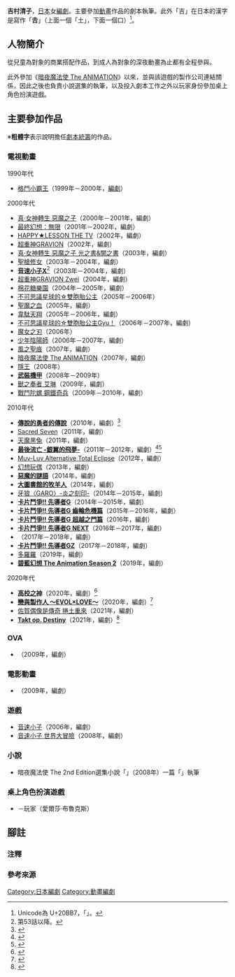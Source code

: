 {{multiple issues|
{{Notability Unreferenced|time=2020-10-11T04:32:48+00:00}}
{{Primarysources|time=2020-10-11T04:32:48+00:00}}
}}
{{noteTA|G1=Anime}}
{{japanese|japanese=吉村 清子|kana=よしむら きよこ|romaji=Yoshimura Kiyoko}}
'''吉村清子'''{{bd|||}}，[[日本|日本]]女[[編劇|編劇]]。主要參加[[動畫|動畫]]作品的劇本執筆。此外「吉」在日本的漢字是寫作「'''𠮷'''」（上面一個「土」，下面一個口）<ref>Unicode為 U+20BB7，「{{link-ja|擴張漢字|拡張漢字}}」。</ref>。

== 人物簡介 ==
從兒童為對象的商業搭配作品，到成人為對象的深夜動畫為止都有全程參與。

此外參加《[[暗夜魔法使|暗夜魔法使 The ANIMATION]]》以來，並與該遊戲的製作公司{{link-ja|Far East Amusement Research|ファーイースト・アミューズメント・リサーチ}}連結關係，因此之後也負責小說選集的執筆，以及投入劇本工作之外以玩家身份參加桌上角色扮演遊戲。

== 主要參加作品 ==
※'''粗體字'''表示說明擔任[[劇本統籌|劇本統籌]]的作品。
=== 電視動畫 ===
; 1990年代
* [[格鬥小霸王|格鬥小霸王]]（1999年－2000年，[[編劇|編劇]]）

; 2000年代
* [[真·女神轉生_惡魔之子|真·女神轉生 惡魔之子]]（2000年－2001年，編劇）
* [[最終幻想：無限|最終幻想：無限]]（2001年－2002年，編劇）
* [[歡樂課程|HAPPY★LESSON THE TV]]（2002年，編劇）
* [[超重神GRAVION|超重神GRAVION]]（2002年，編劇）
* [[真·女神轉生_惡魔之子#真·女神轉生_惡魔之子_光之書&闇之書|真·女神轉生 惡魔之子 光之書&闇之書]]（2003年，編劇）
* [[聖槍修女|聖槍修女]]（2003年－2004年，編劇）
* '''[[音速小子X|音速小子X]]'''<ref group="注">第53話以降。</ref>（2003年－2004年，編劇）
* [[超重神GRAVION|超重神GRAVION Zwei]]（2004年，編劇）
* [[棉花糖樂園|棉花糖樂園]]（2004年－2005年，編劇）
* [[不可思議星球的雙胞胎公主|不可思議星球的☆雙胞胎公主]]（2005年－2006年）
* [[聖魔之血|聖魔之血]]（2005年，編劇）
* [[韋駄天翔|韋駄天翔]]（2005年－2006年，編劇）
* [[不可思議星球的雙胞胎公主|不可思議星球的☆雙胞胎公主Gyu！]]（2006年－2007年，編劇）
* [[魔女之刃_(動畫)|魔女之刃]]（2006年）
* [[少年陰陽師|少年陰陽師]]（2006年－2007年，編劇）
* [[風之聖痕|風之聖痕]]（2007年，編劇）
* [[暗夜魔法使|暗夜魔法使 The ANIMATION]]（2007年，編劇）
* [[隱王|隱王]]（2008年）
* '''[[武裝機甲|武裝機甲]]'''（2008年－2009年）
* [[獸之奏者|獸之奏者 艾琳]]（2009年，編劇）
* [[金屬對決_戰鬥陀螺|戰鬥陀螺 鋼鐵奇兵]]（2009年－2010年，編劇）

; 2010年代
* '''[[傳說的勇者的傳說|傳說的勇者的傳說]]'''（2010年，編劇）<ref>{{cite web|url=https://anime.eiga.com/program/101297/|title=傳說的勇者的傳說：作品情報|publisher=Anime Hack|accessdate=2020-07-18|language=ja|archive-date=2020-11-28|archive-url=https://web.archive.org/web/20201128055736/https://anime.eiga.com/program/101297/|dead-url=no}}</ref>
* [[Sacred_Seven|Sacred Seven]]（2011年，編劇）
* [[天魔黑兔|天魔黑兔]]（2011年，編劇）
* '''[[最後流亡-銀翼的飛夢-|最後流亡 -銀翼的飛夢-]]'''（2011年－2012年，編劇）<ref>{{Cite web|url=http://www.gonzo.co.jp/works/lastexile_fam/|title=最後流亡 -銀翼的飛夢-|publisher=[[GONZO|GONZO]]|accessdate=2016-08-18|language=ja|archive-date=2016-06-04|archive-url=https://web.archive.org/web/20160604213212/http://www.gonzo.co.jp/works/lastexile_fam/|dead-url=no}}</ref><ref>{{cite web|url=https://anime.eiga.com/program/102167/|title=最後流亡-銀翼的飛夢-：作品情報|publisher=Anime Hack|accessdate=2020-07-18|language=ja|archive-date=2020-10-20|archive-url=https://web.archive.org/web/20201020091917/https://anime.eiga.com/program/102167/|dead-url=no}}</ref>
* [[Muv-Luv_Alternative_Total_Eclipse|Muv-Luv Alternative Total Eclipse]]（2012年，編劇）
* [[幻想玩偶|幻想玩偶]]（2013年，編劇）
* '''[[惡魔的謎語|惡魔的謎語]]'''（2014年，編劇）
* '''[[大圖書館的牧羊人|大圖書館的牧羊人]]'''（2014年，編劇）
* [[牙狼〈GARO〉-炎之刻印-|牙狼〈GARO〉-炎之刻印-]]（2014年－2015年，編劇）
* '''[[卡片戰鬥先導者|卡片鬥爭!! 先導者G]]'''（2014年－2015年，編劇）
* '''[[卡片戰鬥先導者|卡片鬥爭!! 先導者G 齒輪危機篇]]'''（2015年－2016年，編劇）
* '''[[卡片戰鬥先導者|卡片鬥爭!! 先導者G 超越之門篇]]'''（2016年，編劇）
* '''[[卡片戰鬥先導者|卡片鬥爭!! 先導者G NEXT]]'''（2016年－2017年，編劇）
* '''{{link-ja|牙狼〈GARO〉-VANISHING LINE-|牙狼-GARO- -VANISHING LINE-}}'''（2017年－2018年，編劇）
* '''[[卡片戰鬥先導者|卡片鬥爭!! 先導者GZ]]'''（2017年－2018年，編劇）
* [[多羅羅|多羅羅]]（2019年，編劇）
* '''[[碧藍幻想|碧藍幻想 The Animation Season 2]]'''（2019年，編劇）

; 2020年代
* '''[[高校之神|高校之神]]'''（2020年，編劇）<ref>{{cite web|url=https://anime.eiga.com/program/108659/|title=高校之神：作品情報|publisher=Anime Hack|accessdate=2020-07-18|language=ja|archive-date=2020-10-31|archive-url=https://web.archive.org/web/20201031115730/https://anime.eiga.com/program/108659/|dead-url=no}}</ref>
* '''[[戀與製作人|戀與製作人 ～EVOL×LOVE～]]'''（2020年，編劇）<ref>{{cite web|url=https://anime.eiga.com/program/108009/|title=戀與製作人 ～EVOL×LOVE～：作品情報|publisher=Anime Hack|accessdate=2020-07-18|language=ja|archive-date=2020-11-23|archive-url=https://web.archive.org/web/20201123101016/https://anime.eiga.com/program/108009/|dead-url=no}}</ref>
* [[佐賀偶像是傳奇|佐賀偶像是傳奇 捲土重來]]（2021年，編劇）
* '''[[takt_op.|Takt op. Destiny]]'''（2021年，編劇）<ref>{{Cite web|url=https://anime.takt-op.jp/staff-cast/|title=製作人員&配音員|work=電視動畫『takt op.Destiny』公式官網|accessdate=2021-06-27|language=ja|archive-date=2022-01-17|archive-url=https://web.archive.org/web/20220117215313/https://anime.takt-op.jp/staff-cast/|dead-url=no}}</ref>

=== OVA ===
* '''{{link-ja|DOGS/BULLETS&CARNAGE|DOGS/BULLETS&CARNAGE}}'''（2009年，編劇）

=== 電影動畫 ===
* {{link-ja|巧克力地下社會|チョコレート・アンダーグラウンド}}（2009年，編劇）

=== 遊戲 ===
* [[音速小子_(2006年遊戲)|音速小子]]（2006年，編劇）
* [[音速小子_世界大冒險|音速小子 世界大冒險]]（2008年，編劇）

=== 小說 ===
* 暗夜魔法使 The 2nd Edition選集小說「{{lang|ja|魔法使いと、休日の過ごし方}}」（2008年）一篇「{{lang|ja|マドレーヌ ～ドンペリの苦悩～}}」執筆

=== 桌上角色扮演遊戲 ===
* {{lang|ja|{{link-ja|アリアンロッドRPG|アリアンロッドRPG|アリアンロッド·サガ·リプレイ·アクロス}}}}－玩家（愛爾莎·布魯克斯）

== 腳註 ==
=== 注釋 ===
{{reflist|group="注"}}

=== 參考來源 ===
{{reflist}}

{{DEFAULTSORT:Yoshimura Kiyoko}}
[[Category:日本編劇|Category:日本編劇]]
[[Category:動畫編劇|Category:動畫編劇]]